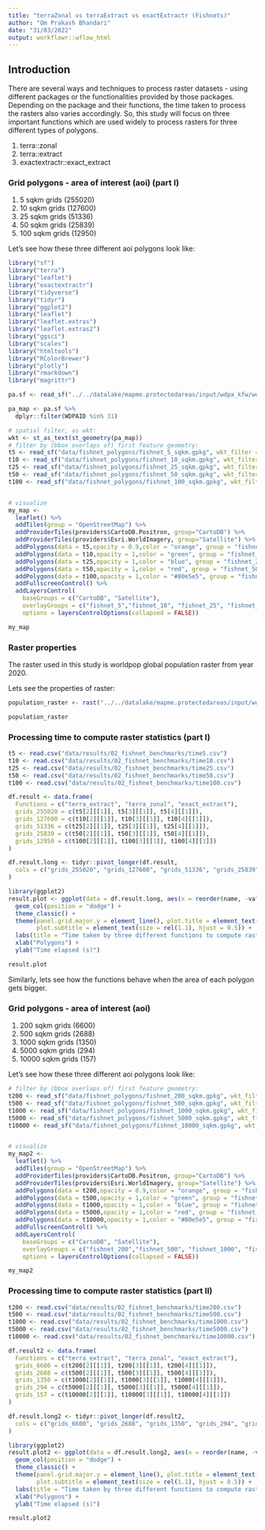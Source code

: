 ```yaml
---
title: "terraZonal vs terraExtract vs exactExtractr (Fishnets)"
author: "Om Prakash Bhandari"
date: "31/03/2022"
output: workflowr::wflow_html
---
```


## Introduction

There are several ways and techniques to process raster datasets - using different packages or the functionalities provided by those packages. Depending on the package and their functions, the time taken to process the rasters also varies accordingly. So, this study will focus on three important functions which are used widely to process rasters for three different types of polygons.

1. terra::zonal
2. terra::extract
3. exactextractr::exact_extract 

### Grid polygons - area of interest (aoi) (part I)

1. 5 sqkm grids (255020)
2. 10 sqkm grids (127600)
3. 25 sqkm grids (51336)
4. 50 sqkm grids (25839)
5. 100 sqkm grids (12950)

Let's see how these three different aoi polygons look like:

```r

library("sf")
library("terra")
library("leaflet")
library("exactextractr")
library("tidyverse")
library("tidyr")
library("ggplot2")
library("leaflet")
library("leaflet.extras")
library("leaflet.extras2")
library("ggsci")
library("scales")
library("htmltools")
library("RColorBrewer")
library("plotly")
library("rmarkdown")
library("magrittr")

pa.sf <- read_sf("../../datalake/mapme.protectedareas/input/wdpa_kfw/wdpa_kfw_spatial_latinamerica_2021-04-22_allPAs_valid.gpkg")

pa_map <- pa.sf %>%
  dplyr::filter(WDPAID %in% 31)

# spatial filter, as wkt:
wkt <- st_as_text(st_geometry(pa_map))
# filter by (bbox overlaps of) first feature geometry:
t5 <- read_sf("data/fishnet_polygons/fishnet_5_sqkm.gpkg", wkt_filter = wkt)
t10 <- read_sf("data/fishnet_polygons/fishnet_10_sqkm.gpkg", wkt_filter = wkt)
t25 <- read_sf("data/fishnet_polygons/fishnet_25_sqkm.gpkg", wkt_filter = wkt)
t50 <- read_sf("data/fishnet_polygons/fishnet_50_sqkm.gpkg", wkt_filter = wkt)
t100 <- read_sf("data/fishnet_polygons/fishnet_100_sqkm.gpkg", wkt_filter = wkt)


# visualize
my_map <-
  leaflet() %>%
  addTiles(group = "OpenStreetMap") %>%
  addProviderTiles(providers$CartoDB.Positron, group="CartoDB") %>%
  addProviderTiles(providers$Esri.WorldImagery, group="Satellite") %>%
  addPolygons(data = t5,opacity = 0.9,color = "orange", group = "fishnet_5",weight = 1)%>%
  addPolygons(data = t10,opacity = 1,color = "green", group = "fishnet_10",weight = 1)%>%
  addPolygons(data = t25,opacity = 1,color = "blue", group = "fishnet_25",weight = 1)%>%
  addPolygons(data = t50,opacity = 1,color = "red", group = "fishnet_50",weight = 1)%>%
  addPolygons(data = t100,opacity = 1,color = "#80e5e5", group = "fishnet_100",weight = 1)%>%
  addFullscreenControl() %>%
  addLayersControl(
    baseGroups = c("CartoDB", "Satellite"),
    overlayGroups = c("fishnet_5","fishnet_10", "fishnet_25", "fishnet_50", "fishnet_100"),
    options = layersControlOptions(collapsed = FALSE))

```

```r

my_map
```

### Raster properties

The raster used in this study is worldpop global population raster from year 2020. 

Lets see the properties of raster:

```r

population_raster <- rast("../../datalake/mapme.protectedareas/input/world_pop/global_mosaic2020.tif")
```

```r

population_raster
```

### Processing time to compute raster statistics (part I)

```r

t5 <- read.csv("data/results/02_fishnet_benchmarks/time5.csv")
t10 <- read.csv("data/results/02_fishnet_benchmarks/time10.csv")
t25 <- read.csv("data/results/02_fishnet_benchmarks/time25.csv")
t50 <- read.csv("data/results/02_fishnet_benchmarks/time50.csv")
t100 <- read.csv("data/results/02_fishnet_benchmarks/time100.csv")

df.result <- data.frame(
  Functions = c("terra_extract", "terra_zonal", "exact_extract"),
  grids_255020 = c(t5[2][[1]], t5[3][[1]], t5[4][[1]]),
  grids_127600 = c(t10[2][[1]], t10[3][[1]], t10[4][[1]]),
  grids_51336 = c(t25[2][[1]], t25[3][[1]], t25[4][[1]]),
  grids_25839 = c(t50[2][[1]], t50[3][[1]], t50[4][[1]]),
  grids_12950 = c(t100[2][[1]], t100[3][[1]], t100[4][[1]])
)

df.result.long <- tidyr::pivot_longer(df.result,
  cols = c("grids_255020", "grids_127600", "grids_51336", "grids_25839", "grids_12950")
)

library(ggplot2)
result.plot <- ggplot(data = df.result.long, aes(x = reorder(name, -value), y = value, fill = Functions)) +
  geom_col(position = "dodge") +
  theme_classic() +
  theme(panel.grid.major.y = element_line(), plot.title = element_text(size = rel(1.25), hjust = 0.5),
        plot.subtitle = element_text(size = rel(1.1), hjust = 0.5)) +
  labs(title = "Time taken by three different functions to compute raster statistics (Fishnets I)", subtitle = "(Raster spatial resolution: 1 km)") +
  xlab("Polygons") +
  ylab("Time elapsed (s)")
```


```r

result.plot
```


Similarly, lets see how the functions behave when the area of each polygon gets bigger.

### Grid polygons - area of interest (aoi)

1. 200 sqkm grids (6600)
2. 500 sqkm grids (2688)
3. 1000 sqkm grids (1350)
4. 5000 sqkm grids (294)
5. 10000 sqkm grids (157)

Let's see how these three different aoi polygons look like:

```r

# filter by (bbox overlaps of) first feature geometry:
t200 <- read_sf("data/fishnet_polygons/fishnet_200_sqkm.gpkg", wkt_filter = wkt)
t500 <- read_sf("data/fishnet_polygons/fishnet_500_sqkm.gpkg", wkt_filter = wkt)
t1000 <- read_sf("data/fishnet_polygons/fishnet_1000_sqkm.gpkg", wkt_filter = wkt)
t5000 <- read_sf("data/fishnet_polygons/fishnet_5000_sqkm.gpkg", wkt_filter = wkt)
t10000 <- read_sf("data/fishnet_polygons/fishnet_10000_sqkm.gpkg", wkt_filter = wkt)


# visualize
my_map2 <-
  leaflet() %>%
  addTiles(group = "OpenStreetMap") %>%
  addProviderTiles(providers$CartoDB.Positron, group="CartoDB") %>%
  addProviderTiles(providers$Esri.WorldImagery, group="Satellite") %>%
  addPolygons(data = t200,opacity = 0.9,color = "orange", group = "fishnet_200",weight = 1)%>%
  addPolygons(data = t500,opacity = 1,color = "green", group = "fishnet_500",weight = 1)%>%
  addPolygons(data = t1000,opacity = 1,color = "blue", group = "fishnet_1000",weight = 1)%>%
  addPolygons(data = t5000,opacity = 1,color = "red", group = "fishnet_5000",weight = 1)%>%
  addPolygons(data = t10000,opacity = 1,color = "#80e5e5", group = "fishnet_10000",weight = 1)%>%
  addFullscreenControl() %>%
  addLayersControl(
    baseGroups = c("CartoDB", "Satellite"),
    overlayGroups = c("fishnet_200","fishnet_500", "fishnet_1000", "fishnet_5000", "fishnet_10000"),
    options = layersControlOptions(collapsed = FALSE))

```

```r

my_map2
```

### Processing time to compute raster statistics (part II)

```r

t200 <- read.csv("data/results/02_fishnet_benchmarks/time200.csv")
t500 <- read.csv("data/results/02_fishnet_benchmarks/time500.csv")
t1000 <- read.csv("data/results/02_fishnet_benchmarks/time1000.csv")
t5000 <- read.csv("data/results/02_fishnet_benchmarks/time5000.csv")
t10000 <- read.csv("data/results/02_fishnet_benchmarks/time10000.csv")

df.result2 <- data.frame(
  Functions = c("terra_extract", "terra_zonal", "exact_extract"),
  grids_6600 = c(t200[2][[1]], t200[3][[1]], t200[4][[1]]),
  grids_2688 = c(t500[2][[1]], t500[3][[1]], t500[4][[1]]),
  grids_1350 = c(t1000[2][[1]], t1000[3][[1]], t1000[4][[1]]),
  grids_294 = c(t5000[2][[1]], t5000[3][[1]], t5000[4][[1]]),
  grids_157 = c(t10000[2][[1]], t10000[3][[1]], t10000[4][[1]])
)

df.result.long2 <- tidyr::pivot_longer(df.result2,
  cols = c("grids_6600", "grids_2688", "grids_1350", "grids_294", "grids_157")
)

library(ggplot2)
result.plot2 <- ggplot(data = df.result.long2, aes(x = reorder(name, -value), y = value, fill = Functions)) +
  geom_col(position = "dodge") +
  theme_classic() +
  theme(panel.grid.major.y = element_line(), plot.title = element_text(size = rel(1.25), hjust = 0.5),
        plot.subtitle = element_text(size = rel(1.1), hjust = 0.5)) +
  labs(title = "Time taken by three different functions to compute raster statistics (Fishnets II)", subtitle = "(Raster spatial resolution: 1 km)") +
  xlab("Polygons") +
  ylab("Time elapsed (s)")
```


```r

result.plot2
```
